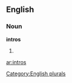 
==English==

===Noun===
'''intros'''

# {{plural of|[[intro]]}}

[[Category:English plurals]]

[[ar:intros]]